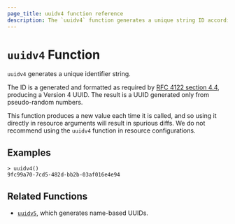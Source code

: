 ```yaml
---
page_title: uuidv4 function reference
description: The `uuidv4` function generates a unique string ID according to RFC 4122 version 4. Learn how to use the `uuidv4` function in Packer templates. 
---
```


# `uuidv4` Function

`uuidv4` generates a unique identifier string.

The ID is a generated and formatted as required by [RFC 4122 section
4.4](https://tools.ietf.org/html/rfc4122#section-4.4), producing a Version 4
UUID. The result is a UUID generated only from pseudo-random numbers.

This function produces a new value each time it is called, and so using it
directly in resource arguments will result in spurious diffs. We do not
recommend using the `uuidv4` function in resource configurations.

## Examples

```shell-session
> uuidv4()
9fc99a70-7cd5-482d-bb2b-03af016e4e94
```

## Related Functions

- [`uuidv5`](/packer/docs/templates/hcl_templates/functions/uuid/uuidv5), which generates name-based UUIDs.
